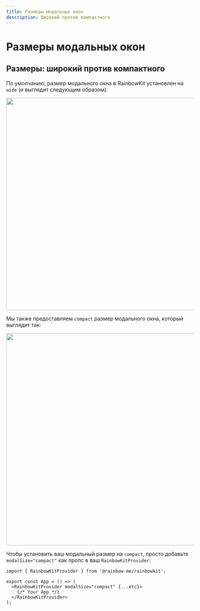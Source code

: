 ```yaml
---
title: Размеры модальных окон
description: Широкий против компактного
---
```


# Размеры модальных окон

## Размеры: широкий против компактного

По умолчанию, размер модального окна в RainbowKit установлен на `wide` (и выглядит следующим образом):

<Img src="/modal-default.png" height="569" width="1029" />

Мы также предоставляем `compact` размер модального окна, который выглядит так:

<Img src="/modal-compact.png" height="569" width="1029" />

Чтобы установить ваш модальный размер на `compact`, просто добавьте `modalSize="compact"` как пропс в ваш `RainbowKitProvider`:

```tsx
import { RainbowKitProvider } from '@rainbow-me/rainbowkit';

export const App = () => (
  <RainbowKitProvider modalSize="compact" {...etc}>
    {/* Your App */}
  </RainbowKitProvider>
);
```
